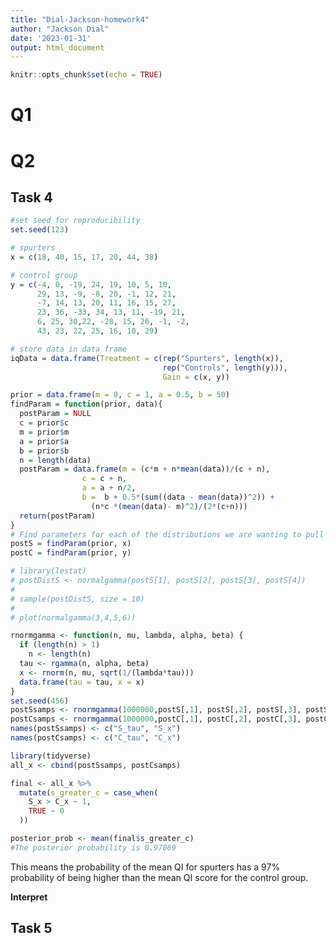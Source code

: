 ```yaml
---
title: "Dial-Jackson-homework4"
author: "Jackson Dial"
date: '2023-01-31'
output: html_document
---
```


```r
knitr::opts_chunk$set(echo = TRUE)
```

# Q1

# Q2

## Task 4

```r
#set seed for reproducibility
set.seed(123)

# spurters
x = c(18, 40, 15, 17, 20, 44, 38)

# control group
y = c(-4, 0, -19, 24, 19, 10, 5, 10,
      29, 13, -9, -8, 20, -1, 12, 21,
      -7, 14, 13, 20, 11, 16, 15, 27,
      23, 36, -33, 34, 13, 11, -19, 21,
      6, 25, 30,22, -28, 15, 26, -1, -2,
      43, 23, 22, 25, 16, 10, 29)

# store data in data frame 
iqData = data.frame(Treatment = c(rep("Spurters", length(x)), 
                                  rep("Controls", length(y))),
                                  Gain = c(x, y))
```


```r
prior = data.frame(m = 0, c = 1, a = 0.5, b = 50)
findParam = function(prior, data){
  postParam = NULL
  c = prior$c
  m = prior$m
  a = prior$a
  b = prior$b
  n = length(data)
  postParam = data.frame(m = (c*m + n*mean(data))/(c + n), 
                c = c + n, 
                a = a + n/2, 
                b =  b + 0.5*(sum((data - mean(data))^2)) + 
                  (n*c *(mean(data)- m)^2)/(2*(c+n)))
  return(postParam)
}
# Find parameters for each of the distributions we are wanting to pull from
postS = findParam(prior, x)
postC = findParam(prior, y)

# library(lestat)
# postDistS <- normalgamma(postS[1], postS[2], postS[3], postS[4])
# 
# sample(postDistS, size = 10)
# 
# plot(normalgamma(3,4,5,6))
```

```r
rnormgamma <- function(n, mu, lambda, alpha, beta) {
  if (length(n) > 1) 
    n <- length(n)
  tau <- rgamma(n, alpha, beta)
  x <- rnorm(n, mu, sqrt(1/(lambda*tau)))
  data.frame(tau = tau, x = x)
}
set.seed(456)
postSsamps <- rnormgamma(1000000,postS[,1], postS[,2], postS[,3], postS[,4])
postCsamps <- rnormgamma(1000000,postC[,1], postC[,2], postC[,3], postC[,4])
names(postSsamps) <- c("S_tau", "S_x")
names(postCsamps) <- c("C_tau", "C_x")

library(tidyverse)
all_x <- cbind(postSsamps, postCsamps)

final <- all_x %>% 
  mutate(s_greater_c = case_when(
    S_x > C_x ~ 1,
    TRUE ~ 0
  ))

posterior_prob <- mean(final$s_greater_c)
#The posterior probability is 0.97069
```


This means the probability of the mean QI for spurters has a 97% probability of being higher than the mean QI score for the control group.

__Interpret__



## Task 5

```r


```

